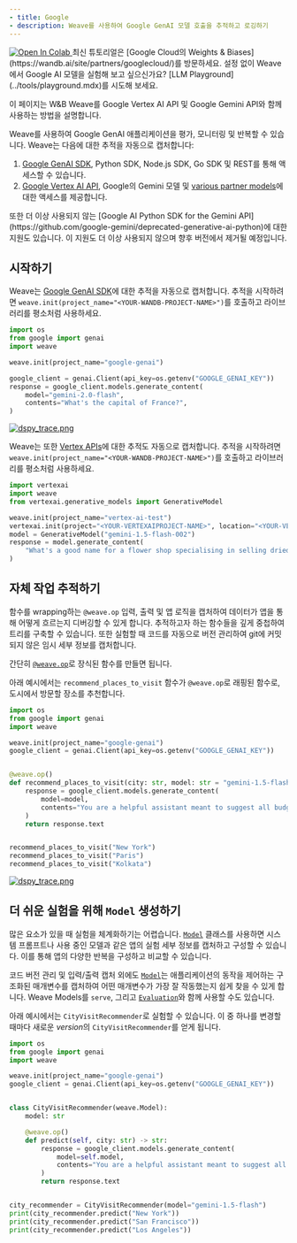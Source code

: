 ```yaml
---
- title: Google
- description: Weave를 사용하여 Google GenAI 모델 호출을 추적하고 로깅하기
---
```


<a target="_blank" href="https://github.com/wandb/examples/blob/master/weave/docs/quickstart_google.ipynb">
  <img src="https://colab.research.google.com/assets/colab-badge.svg" alt="Open In Colab" />
</a>

<Tip>
  최신 튜토리얼은 [Google Cloud의 Weights & Biases](https://wandb.ai/site/partners/googlecloud/)를 방문하세요.
</Tip>

<Note>
  설정 없이 Weave에서 Google AI 모델을 실험해 보고 싶으신가요? [LLM Playground](../tools/playground.mdx)를 시도해 보세요.
</Note>

이 페이지는 W\&B Weave를 Google Vertex AI API 및 Google Gemini API와 함께 사용하는 방법을 설명합니다.

Weave를 사용하여 Google GenAI 애플리케이션을 평가, 모니터링 및 반복할 수 있습니다. Weave는 다음에 대한 추적을 자동으로 캡처합니다:

1. [Google GenAI SDK](https://github.com/googleapis/python-genai), Python SDK, Node.js SDK, Go SDK 및 REST를 통해 액세스할 수 있습니다.
2. [Google Vertex AI API](https://cloud.google.com/vertex-ai/docs), Google의 Gemini 모델 및 [various partner models](https://cloud.google.com/vertex-ai/generative-ai/docs/partner-models/use-partner-models)에 대한 액세스를 제공합니다.

<Note>
  또한 더 이상 사용되지 않는 [Google AI Python SDK for the Gemini API](https://github.com/google-gemini/deprecated-generative-ai-python)에 대한 지원도 있습니다. 이 지원도 더 이상 사용되지 않으며 향후 버전에서 제거될 예정입니다.
</Note>

## 시작하기

Weave는 [Google GenAI SDK](https://github.com/googleapis/python-genai)에 대한 추적을 자동으로 캡처합니다. 추적을 시작하려면 `weave.init(project_name="<YOUR-WANDB-PROJECT-NAME>")`를 호출하고 라이브러리를 평소처럼 사용하세요.

```python
import os
from google import genai
import weave

weave.init(project_name="google-genai")

google_client = genai.Client(api_key=os.getenv("GOOGLE_GENAI_KEY"))
response = google_client.models.generate_content(
    model="gemini-2.0-flash",
    contents="What's the capital of France?",
)
```

[![dspy\_trace.png](imgs/google-genai-trace.png)](https://wandb.ai/geekyrakshit/google-genai/weave/traces)

Weave는 또한 [Vertex APIs](https://github.com/googleapis/python-aiplatform/tree/main/vertexai/generative_models)에 대한 추적도 자동으로 캡처합니다. 추적을 시작하려면 `weave.init(project_name="<YOUR-WANDB-PROJECT-NAME>")`를 호출하고 라이브러리를 평소처럼 사용하세요.

```python
import vertexai
import weave
from vertexai.generative_models import GenerativeModel

weave.init(project_name="vertex-ai-test")
vertexai.init(project="<YOUR-VERTEXAIPROJECT-NAME>", location="<YOUR-VERTEXAI-PROJECT-LOCATION>")
model = GenerativeModel("gemini-1.5-flash-002")
response = model.generate_content(
    "What's a good name for a flower shop specialising in selling dried flower bouquets?"
)
```

## 자체 작업 추적하기

함수를 wrapping하는 `@weave.op` 입력, 출력 및 앱 로직을 캡처하여 데이터가 앱을 통해 어떻게 흐르는지 디버깅할 수 있게 합니다. 추적하고자 하는 함수들을 깊게 중첩하여 트리를 구축할 수 있습니다. 또한 실험할 때 코드를 자동으로 버전 관리하여 git에 커밋되지 않은 임시 세부 정보를 캡처합니다.

간단히 [`@weave.op`](/ko/guides/tracking/ops)로 장식된 함수를 만들면 됩니다.

아래 예시에서는 `recommend_places_to_visit` 함수가 `@weave.op`로 래핑된 함수로, 도시에서 방문할 장소를 추천합니다.

```python
import os
from google import genai
import weave

weave.init(project_name="google-genai")
google_client = genai.Client(api_key=os.getenv("GOOGLE_GENAI_KEY"))


@weave.op()
def recommend_places_to_visit(city: str, model: str = "gemini-1.5-flash"):
    response = google_client.models.generate_content(
        model=model,
        contents="You are a helpful assistant meant to suggest all budget-friendly places to visit in a city",
    )
    return response.text


recommend_places_to_visit("New York")
recommend_places_to_visit("Paris")
recommend_places_to_visit("Kolkata")
```

[![dspy\_trace.png](imgs/google-genai-ops.png)](https://wandb.ai/geekyrakshit/google-genai/weave/traces)

## 더 쉬운 실험을 위해 `Model` 생성하기

많은 요소가 있을 때 실험을 체계화하기는 어렵습니다. [`Model`](../core-types/models) 클래스를 사용하면 시스템 프롬프트나 사용 중인 모델과 같은 앱의 실험 세부 정보를 캡처하고 구성할 수 있습니다. 이를 통해 앱의 다양한 반복을 구성하고 비교할 수 있습니다.

코드 버전 관리 및 입력/출력 캡처 외에도 [`Model`](../core-types/models)는 애플리케이션의 동작을 제어하는 구조화된 매개변수를 캡처하여 어떤 매개변수가 가장 잘 작동했는지 쉽게 찾을 수 있게 합니다. Weave Models를 `serve`, 그리고 [`Evaluation`](../core-types/evaluations.mdx)와 함께 사용할 수도 있습니다.

아래 예시에서는 `CityVisitRecommender`로 실험할 수 있습니다. 이 중 하나를 변경할 때마다 새로운 *version*의 `CityVisitRecommender`를 얻게 됩니다.

```python
import os
from google import genai
import weave

weave.init(project_name="google-genai")
google_client = genai.Client(api_key=os.getenv("GOOGLE_GENAI_KEY"))


class CityVisitRecommender(weave.Model):
    model: str

    @weave.op()
    def predict(self, city: str) -> str:
        response = google_client.models.generate_content(
            model=self.model,
            contents="You are a helpful assistant meant to suggest all budget-friendly places to visit in a city",
        )
        return response.text


city_recommender = CityVisitRecommender(model="gemini-1.5-flash")
print(city_recommender.predict("New York"))
print(city_recommender.predict("San Francisco"))
print(city_recommender.predict("Los Angeles"))
```
